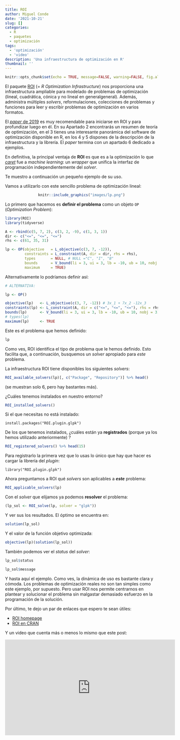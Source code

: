 ```yaml
---
title: ROI
author: Miguel Conde
date: '2021-10-21'
slug: []
categories:
  - R
  - paquetes
  - optimización
tags:
  - 'optimización'
  - 'video'
description: 'Una infraestructura de optimización en R'
thumbnail: ''
---
```


```r
knitr::opts_chunk$set(echo = TRUE, message=FALSE, warning=FALSE, fig.align='center')
```

El paquete [ROI](https://cran.r-project.org/web/packages/ROI/index.html) 
(= *R Optimization Infrastructure*) 
nos proporciona una infraestructura ampliable para modelado de problemas de optimización (lineal,
  cuadrática, cónica y no lineal en generalgeneral). Además, administra múltiples *solvers*, 
  reformulaciones, colecciones de problemas y funciones para leer y escribir 
  problemas de optimización en varios formatos.

El [*paper* de 2019](https:/epub.wu.ac.at/5858/) es muy recomendable para iniciarse
en ROI y para profundizar luego en él. En su Apartado 2 encontrarás un
resumen de teoría de optimización, en el 3 tienes una interesante panorámica del 
software de optimización disponible en R, en los 4 y 5 dispones de la descripción 
de la infraestructura y la librería. El *paper* termina con un apartado 6 dedicado a
ejemplos.

En definitiva, la principal ventaja de **ROI** es que es a la optimización lo 
que [*caret*](https://cran.r-project.org/web/packages/caret/index.html) fue a 
*machine learning*: un *wrapper* que unifica la interfaz de 
programación independientemente del *solver*.

Te muestro a continuación un pequeño ejemplo de su uso.

Vamos a utilizarlo con este sencillo problema de optimización lineal:

<center>
```r
knitr::include_graphics("images/lp.png")
```
</center>

Lo primero que hacemos es **definir el problema** como un objeto `OP` (*Optimization
Problem*):

```r
library(ROI)
library(tidyverse)

A <- rbind(c(5, 7, 2), c(3, 2, -9), c(1, 3, 1))
dir <- c("<=", "<=", "<=")
rhs <- c(61, 35, 31)

lp <- OP(objective   = L_objective(c(3, 7, -12)),
         constraints = L_constraint(A, dir = dir, rhs = rhs),
         types       = NULL, # NULL ="C", "I", "B"
         bounds      = V_bound(li = 3, ui = 3, lb = -10, ub = 10, nobj = 3),
         maximum     = TRUE)
```

Alternativamente lo podríamos definir así:

```r
# ALTERNATIVA:

lp <- OP()

objective(lp)   <- L_objective(c(3, 7, -12)) # 3x_1 + 7x_2 -12x_3
constraints(lp) <- L_constraint(A, dir = c("<=", "<=", "<="), rhs = rhs)
bounds(lp)      <- V_bound(li = 3, ui = 3, lb = -10, ub = 10, nobj = 3)
# types(lp)
maximum(lp)     <- TRUE
```

Este es el problema que hemos definido:

```r
lp
```

Como ves, ROI identifica el tipo de problema que le hemos definido. Esto facilita que,
a continuación, busquemos un *solver* apropiado para *este* problema.

La infraestructura ROI tiene disponibles los siguientes *solvers*:

```r
ROI_available_solvers(lp)[, c("Package", "Repository")] %>% head()
```

(se muestran solo 6, pero hay bastantes más).

¿Cuáles tenemos instalados en nuestro entorno?

```r
ROI_installed_solvers()
```

Si el que necesitas no está instalado:

```
install.packages("ROI.plugin.glpk")
```

De los que tenemos instalados, ¿cuáles están ya **registrados** (porque ya los hemos
utilizado anteriormente) ?

```r
ROI_registered_solvers() %>% head(15)
```

Para registrarlo la primera vez que lo usas lo único que hay que hacer es 
cargar la librería del *plugin*:

```
library("ROI.plugin.glpk")
```

Ahora preguntamos a ROI qué *solvers* son aplicables a ***este*** problema:

```r
ROI_applicable_solvers(lp)
```

Con el *solver* que elijamos ya podemos **resolver** el problema:

```r

(lp_sol <- ROI_solve(lp, solver = "glpk"))

```

Y ver sus los resultados. El óptimo se encuentra en:

```r
solution(lp_sol)
```

Y el valor de la función objetivo optimizada:

```r
objective(lp)(solution(lp_sol))
```

También podemos ver el *status* del *solver*:

```r
lp_sol$status
```


```r
lp_sol$message
```

Y hasta aquí el ejemplo. Como ves, la dinámica de uso es bastante clara y cómoda.
Los problemas de optimización reales no son tan simples como este ejemplo, por
supuesto. Pero usar ROI nos permite centrarnos en plantear y solucionar el problema
sin malgastar demasiado esfuerzo en la programación de la solución.

Por último, te dejo un par de enlaces que espero te sean útiles:


- [ROI homepage](https:/roi.r-forge.r-project.org/)
- [ROI en CRAN](https:/cran.r-project.org/web/packages/ROI/index.html)

Y un video que cuenta más o menos lo mismo que este post:

<center>
<iframe width="560" height="315" src="https://www.youtube.com/embed/yfz6IkBElpA" frameborder="0" allowfullscreen></iframe>
</center>


